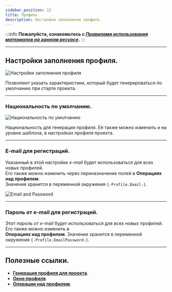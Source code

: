 ```yaml
---
sidebar_position: 12
title: Профиль
description: Настройки заполнения профиля.
---  
```

:::info **Пожалуйста, ознакомьтесь с [*Правилами использования материалов на данном ресурсе*](../Disclaimer).**
:::
_______________________________________________
## Настройки заполнения профиля.  
![Настройки заполнения профиля](./assets/Profile_Setting/Profile_Setting_pic1.png)   

Позволяют указать характеристики, который будет генерироваться по умолчанию при старте проекта.  
_______________________________________________
### Национальность по умолчанию.  
![Национальность по умолчанию](./assets/Profile_Setting/Profile_Setting_pic2.png)  
   
Национальность для генерации профиля. Её также можно изменить и на уровне шаблона, в настройках профиля проекта.  
_______________________________________________
### E-mail для регистраций.  
Указанный в этой настройке *e-mail* будет использоваться для всех новых профилей.  
Его также можно изменить через переназначение полей в **Операциях над профилем**.  
Значение хранится в переменной окружения `{-Profile.Email-}`.  

![Email and Password](./assets/Profile_Setting/Profile_Setting_pic3.png)   
_______________________________________________
### Пароль от e-mail для регистраций.  
Этот *пароль от e-mail* будет использоваться для всех новых профилей. Его также можно изменить в  
**Операциях над профилем**. Значение хранится в переменной окружения `{-Profile.EmailPassword-}`.
_______________________________________________  
## Полезные ссылки.   
- [**Генерация профиля для проекта**](../Project%20Editor/Static%20Block%20Panel/Profile).  
- [**Окно профиля**](../pm/Interface/Work_with_Profile).   
- [**Операции над профилем**](../Data/WorkWithProfile).
